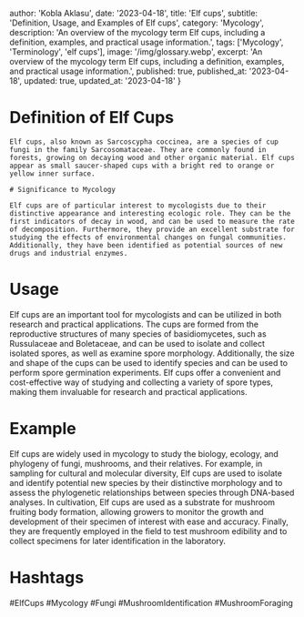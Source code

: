 
  author: 'Kobla Aklasu',
  date: '2023-04-18',
  title: 'Elf cups',
  subtitle: 'Definition, Usage, and Examples of Elf cups',
  category: 'Mycology',
  description: 'An overview of the mycology term Elf cups, including a definition, examples, and practical usage information.',
  tags: ['Mycology', 'Terminology', 'elf cups'],
  image: '/img/glossary.webp',
  excerpt: 'An overview of the mycology term Elf cups, including a definition, examples, and practical usage information.',
  published: true,
  published_at: '2023-04-18',
  updated: true,
  updated_at: '2023-04-18'
}




# Definition of Elf Cups
    
    Elf cups, also known as Sarcoscypha coccinea, are a species of cup fungi in the family Sarcosomataceae. They are commonly found in forests, growing on decaying wood and other organic material. Elf cups appear as small saucer-shaped cups with a bright red to orange or yellow inner surface.
    
    # Significance to Mycology
    
    Elf cups are of particular interest to mycologists due to their distinctive appearance and interesting ecologic role. They can be the first indicators of decay in wood, and can be used to measure the rate of decomposition. Furthermore, they provide an excellent substrate for studying the effects of environmental changes on fungal communities. Additionally, they have been identified as potential sources of new drugs and industrial enzymes.

# Usage

Elf cups are an important tool for mycologists and can be utilized in both research and practical applications. The cups are formed from the reproductive structures of many species of basidiomycetes, such as Russulaceae and Boletaceae, and can be used to isolate and collect isolated spores, as well as examine spore morphology. Additionally, the size and shape of the cups can be used to identify species and can be used to perform spore germination experiments. Elf cups offer a convenient and cost-effective way of studying and collecting a variety of spore types, making them invaluable for research and practical applications.

# Example

Elf cups are widely used in mycology to study the biology, ecology, and phylogeny of fungi, mushrooms, and their relatives. For example, in sampling for cultural and molecular diversity, Elf cups are used to isolate and identify potential new species by their distinctive morphology and to assess the phylogenetic relationships between species through DNA-based analyses. In cultivation, Elf cups are used as a substrate for mushroom fruiting body formation, allowing growers to monitor the growth and development of their specimen of interest with ease and accuracy. Finally, they are frequently employed in the field to test mushroom edibility and to collect specimens for later identification in the laboratory.

# Hashtags

#ElfCups #Mycology #Fungi #MushroomIdentification #MushroomForaging

